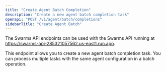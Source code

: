 ```yaml
---
title: "Create Agent Batch Completion"
description: "Create a new agent batch completion task"
openapi: "POST /v1/agent/batch/completions"
sidebarTitle: "Create Agent Batch"
---
```


<Note>

The Swarms API endpoints can be used with the Swarms API running at https://swarms-api-285321057562.us-east1.run.app.

</Note>

This endpoint allows you to create a new agent batch completion task. You can process multiple tasks with the same agent configuration in a batch operation.

